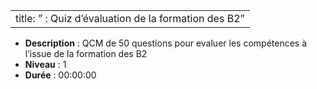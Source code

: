 
---
title: " : Quiz d'évaluation de la formation des B2"
---


- **Description** : QCM de 50 questions pour evaluer les compétences à l'issue de la formation des B2
- **Niveau** : 1
- **Durée** : 00:00:00
